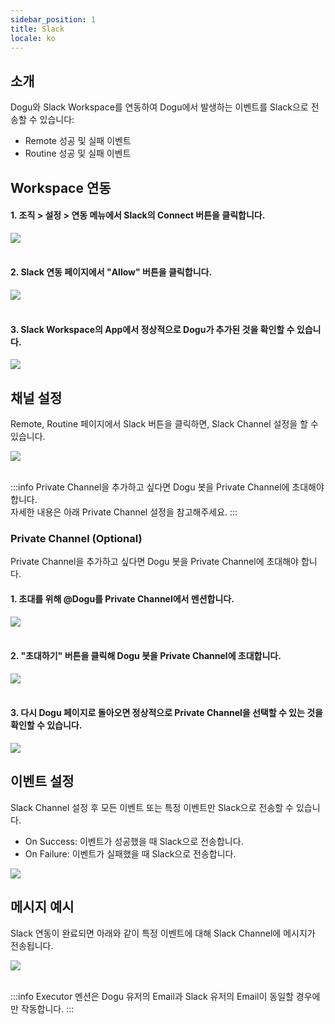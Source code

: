 ```yaml
---
sidebar_position: 1
title: Slack
locale: ko
---
```




<CloudBadge />
<EnterpriseBadge />

## 소개

Dogu와 Slack Workspace를 연동하여 Dogu에서 발생하는 이벤트를 Slack으로 전송할 수 있습니다:

- Remote 성공 및 실패 이벤트
- Routine 성공 및 실패 이벤트

## Workspace 연동

#### 1. 조직 > 설정 > 연동 메뉴에서 Slack의 Connect 버튼을 클릭합니다.

<img src={slack_integration} />

<br />
<br />

#### 2. Slack 연동 페이지에서 "Allow" 버튼을 클릭합니다.

<img src={slack_integration_2} />

<br />
<br />

#### 3. Slack Workspace의 App에서 정상적으로 Dogu가 추가된 것을 확인할 수 있습니다.

<img src={slack_bot_in_app} />

## 채널 설정

Remote, Routine 페이지에서 Slack 버튼을 클릭하면, Slack Channel 설정을 할 수 있습니다.

<img src={slack_channel} />

<br />
<br />

:::info
Private Channel을 추가하고 싶다면 Dogu 봇을 Private Channel에 초대해야 합니다.  
자세한 내용은 아래 Private Channel 설정을 참고해주세요.
:::

### Private Channel (Optional)

Private Channel을 추가하고 싶다면 Dogu 봇을 Private Channel에 초대해야 합니다.

#### 1. 초대를 위해 @Dogu를 Private Channel에서 멘션합니다.

<img src={slack_call_bot_in_private} />

<br />
<br />

#### 2. "초대하기" 버튼을 클릭해 Dogu 봇을 Private Channel에 초대합니다.

<img src={slack_bot_in_channel} />

<br />
<br />

#### 3. 다시 Dogu 페이지로 돌아오면 정상적으로 Private Channel을 선택할 수 있는 것을 확인할 수 있습니다.

<img src={slack_private_channel} />

## 이벤트 설정

Slack Channel 설정 후 모든 이벤트 또는 특정 이벤트만 Slack으로 전송할 수 있습니다.

- On Success: 이벤트가 성공했을 때 Slack으로 전송합니다.
- On Failure: 이벤트가 실패했을 때 Slack으로 전송합니다.

<img src={slack_event} />

## 메시지 예시

Slack 연동이 완료되면 아래와 같이 특정 이벤트에 대해 Slack Channel에 메시지가 전송됩니다.

<img src={slack_message_example} />

<br />
<br />

:::info
Executor 멘션은 Dogu 유저의 Email과 Slack 유저의 Email이 동일할 경우에만 작동합니다.
:::
